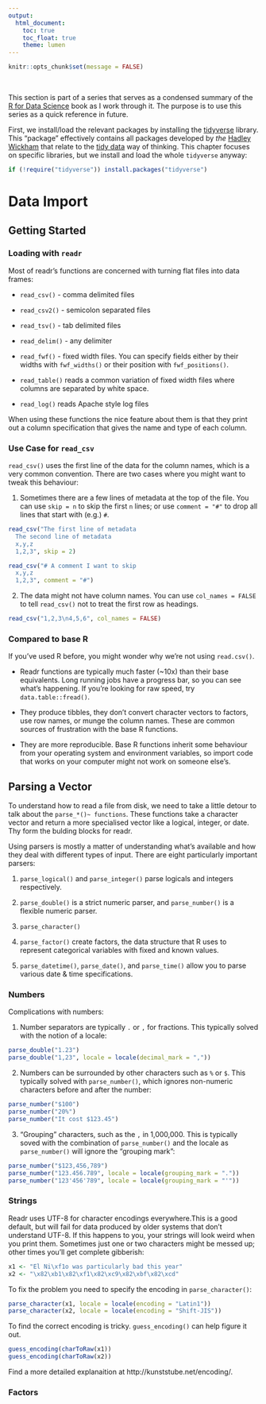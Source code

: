 ```yaml
---
output:
  html_document:
    toc: true
    toc_float: true
    theme: lumen
---
```


```r
knitr::opts_chunk$set(message = FALSE)
```

<br>

This section is part of a series that serves as a condensed summary of the [R for Data Science](http://r4ds.had.co.nz/index.html) book as I work through it. The purpose is to use this series as a quick reference in future.

First, we install/load the relevant packages by installing the [tidyverse](https://www.tidyverse.org/) library. This "package" effectively contains all packages developed by *the* [Hadley Wickham](http://hadley.nz/) that relate to the [tidy data](https://www.jstatsoft.org/article/view/v059i10) way of thinking. This chapter focuses on specific libraries, but we install and load the whole `tidyverse` anyway:

```r
if (!require("tidyverse")) install.packages("tidyverse")
```

# Data Import

## Getting Started

### Loading with `readr`

Most of readr’s functions are concerned with turning flat files into data frames:

+ `read_csv()` - comma delimited files

+ `read_csv2()` - semicolon separated files

+ `read_tsv()` - tab delimited files

+ `read_delim()` - any delimiter

+ `read_fwf()` - fixed width files. You can specify fields either by their widths with `fwf_widths()` or their position with `fwf_positions()`.

+ `read_table()` reads a common variation of fixed width files where columns are separated by white space.

+ `read_log()` reads Apache style log files

When using these functions the nice feature about them is that they print out a column specification that gives the name and type of each column.


### Use Case for `read_csv`

`read_csv()` uses the first line of the data for the column names, which is a very common convention. There are two cases where you might want to tweak this behaviour:

1. Sometimes there are a few lines of metadata at the top of the file. You can use `skip = n` to skip the first `n` lines; or use `comment = "#"` to drop all lines that start with (e.g.) `#`.

```r
read_csv("The first line of metadata
  The second line of metadata
  x,y,z
  1,2,3", skip = 2)
```


```r
read_csv("# A comment I want to skip
  x,y,z
  1,2,3", comment = "#")
```


2. The data might not have column names. You can use `col_names = FALSE` to tell `read_csv()` not to treat the first row as headings.

```r
read_csv("1,2,3\n4,5,6", col_names = FALSE)
```


### Compared to base R

If you’ve used R before, you might wonder why we’re not using `read.csv()`. 

* Readr functions are typically much faster (~10x) than their base equivalents. Long running jobs have a progress bar, so you can see what’s happening. If you’re looking for raw speed, try `data.table::fread()`.

* They produce tibbles, they don’t convert character vectors to factors, use row names, or munge the column names. These are common sources of frustration with the base R functions.

* They are more reproducible. Base R functions inherit some behaviour from your operating system and environment variables, so import code that works on your computer might not work on someone else’s.


## Parsing a Vector

To understand how to read a file from disk, we need to take a little detour to talk about the `parse_*()~ functions`. These functions take a character vector and return a more specialised vector like a logical, integer, or date. Thy form the bulding blocks for readr. 

Using parsers is mostly a matter of understanding what’s available and how they deal with different types of input. There are eight particularly important parsers:


1. `parse_logical()` and `parse_integer()` parse logicals and integers respectively. 

2. `parse_double()` is a strict numeric parser, and `parse_number()` is a flexible numeric parser.

3. `parse_character()`

4. `parse_factor()` create factors, the data structure that R uses to represent categorical variables with fixed and known values.

5. `parse_datetime()`, `parse_date()`, and `parse_time()` allow you to parse various date & time specifications.


### Numbers

Complications with numbers:

1. Number separators are typically `.` or `,` for fractions. This typically solved with the notion of a locale:
```r
parse_double("1.23")
parse_double("1,23", locale = locale(decimal_mark = ","))
```

2. Numbers can be surrounded by other characters such as `%` or `$`. This typically solved with `parse_number()`, which ignores non-numeric characters before and after the number:
```r
parse_number("$100")
parse_number("20%")
parse_number("It cost $123.45")
```

3. "Grouping" characters, such as the `,` in 1,000,000. This is typically soved with the combination of `parse_number()` and the locale as `parse_number()` will ignore the “grouping mark”:
```r
parse_number("$123,456,789")
parse_number("123.456.789", locale = locale(grouping_mark = "."))
parse_number("123'456'789", locale = locale(grouping_mark = "'"))
```


### Strings

Readr uses UTF-8 for character encodings everywhere.This is a good default, but will fail for data produced by older systems that don’t understand UTF-8. If this happens to you, your strings will look weird when you print them. Sometimes just one or two characters might be messed up; other times you’ll get complete gibberish: 

```r
x1 <- "El Ni\xf1o was particularly bad this year"
x2 <- "\x82\xb1\x82\xf1\x82\xc9\x82\xbf\x82\xcd"
```

To fix the problem you need to specify the encoding in `parse_character()`:

```r
parse_character(x1, locale = locale(encoding = "Latin1"))
parse_character(x2, locale = locale(encoding = "Shift-JIS"))
```

To find the correct encoding is tricky. `guess_encoding()` can help figure it out. 
```r
guess_encoding(charToRaw(x1))
guess_encoding(charToRaw(x2))
```

Find a more detailed explanaition at http://kunststube.net/encoding/.

### Factors

